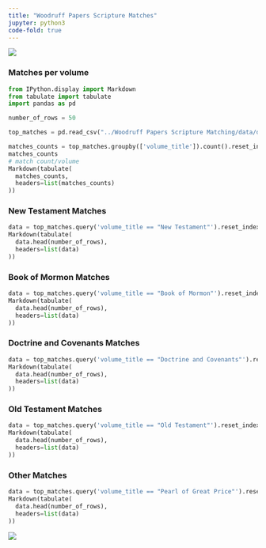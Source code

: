 ```yaml
---
title: "Woodruff Papers Scripture Matches"
jupyter: python3
code-fold: true
---
```


![](../images/ww.png)



### Matches per volume

```python
from IPython.display import Markdown
from tabulate import tabulate
import pandas as pd

number_of_rows = 50

top_matches = pd.read_csv("../Woodruff Papers Scripture Matching/data/data_matches.csv").sort_values(by='similarity_score',ascending=False)

matches_counts = top_matches.groupby(['volume_title']).count().reset_index()[['volume_title', 'phrase_woodruff']]
matches_counts
# match count/volume
Markdown(tabulate(
  matches_counts,
  headers=list(matches_counts)
))
```


### New Testament Matches

```python
data = top_matches.query('volume_title == "New Testament"').reset_index(drop=True)
Markdown(tabulate(
  data.head(number_of_rows),
  headers=list(data)
))

```


### Book of Mormon Matches

```python
data = top_matches.query('volume_title == "Book of Mormon"').reset_index(drop=True)
Markdown(tabulate(
  data.head(number_of_rows),
  headers=list(data)
))

```

### Doctrine and Covenants Matches

```python
data = top_matches.query('volume_title == "Doctrine and Covenants"').reset_index(drop=True)
Markdown(tabulate(
  data.head(number_of_rows),
  headers=list(data)
))

```

### Old Testament Matches

```python
data = top_matches.query('volume_title == "Old Testament"').reset_index(drop=True)
Markdown(tabulate(
  data.head(number_of_rows),
  headers=list(data)
))

```

### Other Matches

```python
data = top_matches.query('volume_title == "Pearl of Great Price"').reset_index(drop=True)
Markdown(tabulate(
  data.head(number_of_rows),
  headers=list(data)
))

```


![](../images/supah_hot_fyah.webp)